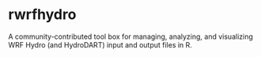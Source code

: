 # rwrfhydro
A community-contributed tool box for managing, analyzing, and visualizing WRF Hydro (and HydroDART) input and output files in R.
